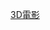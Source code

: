 {{Year by category
| m = 2
| c = 0
| d = 1
| y = 0
| cat = 3D電影
| sortkey = 3D Films
| in = 
| parent = 各年3D電影
| subcat = 2010年代3D電影
}}

[[Category:2010年電影作品|3D電影]]